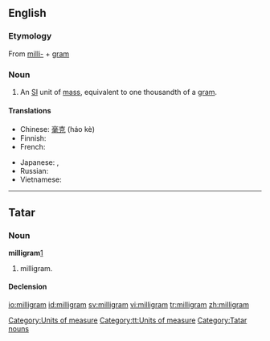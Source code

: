 ==English==

===Etymology===
{{wikipedia}}
From [[milli-]] + [[gram]]

===Noun===
{{en-noun}}

#An [[SI]] unit of [[mass]], equivalent to one thousandth of a [[gram]].

====Translations====
{{trans-top|milligram}}
* Chinese: [[毫克]] (háo kè)
* Finnish: {{t+|fi|milligramma}}
* French: {{t+|fr|milligramme|m}}
{{trans-mid}}
* Japanese: {{t-|ja|マイクログラム|tr=maikuro guramu|sc=Jpan}}, {{t+|ja|mg}}
* Russian: {{t-|ru|миллиграмм|m|tr=milligrámm|sc=Cyrl}}
* Vietnamese: {{t+|vi|miligam|xs=Vietnamese}}
{{trans-bottom}}

[[Category:Units of measure]]

----
==Tatar==

===Noun===
'''milligram'''[http://search.rferl.org/1254_searchobject.asp?searchIndex=azatliq&searchtext=milligram]
#milligram.


====Declension====
{{tt-latin-noun|nıñ|ga|nı|da|nan}}


[[Category:tt:Units of measure]]
[[Category:Tatar nouns]]

[[io:milligram]]
[[id:milligram]]
[[sv:milligram]]
[[vi:milligram]]
[[tr:milligram]]
[[zh:milligram]]